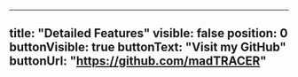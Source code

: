 ---
title: "Detailed Features"
visible: false
position: 0
buttonVisible: true
buttonText: "Visit my GitHub"
buttonUrl: "https://github.com/madTRACER"
----